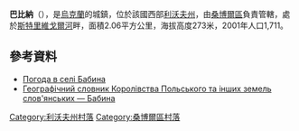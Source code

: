 {{coord|49|33|50|N|23|16|19|E|scale:100000|display=title}}

'''巴比納'''（{{lang-uk|Бабина}}），是[[烏克蘭|烏克蘭]]的城鎮，位於該國西部[[利沃夫州|利沃夫州]]，由[[桑博爾區|桑博爾區]]負責管轄，處於[[斯特里維戈爾河|斯特里維戈爾河]]畔，面積2.06平方公里，海拔高度273米，2001年人口1,711。

==參考資料==
* [http://weather.in.ua/ua/l'vovskaja/435 Погода в селі Бабина] {{Wayback|url=http://weather.in.ua/ua/l'vovskaja/435 |date=20200813003513 }}
* [http://dir.icm.edu.pl/pl/Slownik_geograficzny/Tom_I/73 Географічний словник Королівства Польського та інших земель слов'янських — Бабина] {{Wayback|url=http://dir.icm.edu.pl/pl/Slownik_geograficzny/Tom_I/73 |date=20190726135329 }} {{ref-pl}}

[[Category:利沃夫州村落|Category:利沃夫州村落]]
[[Category:桑博爾區村落|Category:桑博爾區村落]]


{{Lviv-geo-stub}}
